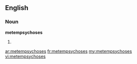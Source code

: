 ==English==
===Noun===
'''metempsychoses'''

#{{plural of|[[metempsychosis]]}}

[[ar:metempsychoses]]
[[fr:metempsychoses]]
[[my:metempsychoses]]
[[vi:metempsychoses]]